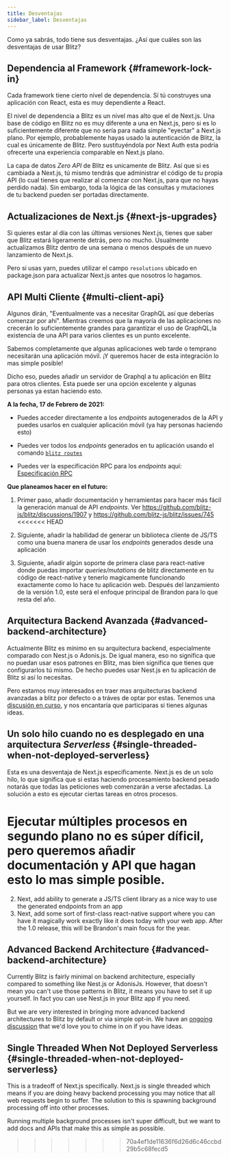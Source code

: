 ```yaml
---
title: Desventajas
sidebar_label: Desventajas
---
```


Como ya sabrás, todo tiene sus desventajas. ¿Así que cuáles son las
desventajas de usar Blitz?

## Dependencia al Framework {#framework-lock-in}

Cada framework tiene cierto nivel de dependencia. Sí tú construyes una
aplicación con React, esta es muy dependiente a React.

El nivel de dependencia a Blitz es un nivel mas alto que el de Next.js.
Una base de código en Blitz no es muy diferente a una en Next.js, pero si
es lo suficientemente diferente que no sería para nada simple "eyectar" a
Next.js plano. Por ejemplo, probablemente hayas usado la autenticación de
Blitz, la cual es únicamente de Blitz. Pero sustituyéndola por Next Auth
esta podría ofrecerte una experiencia comparable en Next.js plano.

La capa de datos _Zero API_ de Blitz es unicamente de Blitz. Así que si es
cambiada a Next.js, tú mismo tendrás que administrar el código de tu
propia API (lo cual tienes que realizar al comenzar con Next.js, para que
no hayas perdido nada). Sin embargo, toda la lógica de las consultas y
mutaciones de tu backend pueden ser portadas directamente.

## Actualizaciones de Next.js {#next-js-upgrades}

Si quieres estar al día con las últimas versiones Next.js, tienes que
saber que Blitz estará ligeramente detrás, pero no mucho. Usualmente
actualizamos Blitz dentro de una semana o menos después de un nuevo
lanzamiento de Next.js.

Pero si usas yarn, puedes utilizar el campo `resolutions` ubicado en
package.json para actualizar Next.js antes que nosotros lo hagamos.

## API Multi Cliente {#multi-client-api}

Algunos dirán, "Eventualmente vas a necesitar GraphQL así que deberías
comenzar por ahí". Mientras creemos que la mayoría de las aplicaciones no
crecerán lo suficientemente grandes para garantizar el uso de GraphQL,la
existencia de una API para varios clientes es un punto excelente.

Sabemos completamente que algunas aplicaciones web tarde o temprano
necesitarán una aplicación móvil. ¡Y queremos hacer de esta integración lo
mas simple posible!

Dicho eso, puedes añadir un servidor de Graphql a tu aplicación en Blitz
para otros clientes. Esta puede ser una opción excelente y algunas
personas ya estan haciendo esto.

**A la fecha, 17 de Febrero de 2021:**

- Puedes acceder directamente a los _endpoints_ autogenerados de la API y
  puedes usarlos en cualquier aplicación móvil (ya hay personas haciendo
  esto)

- Puedes ver todos los _endpoints_ generados en tu aplicación usando el
  comando [`blitz routes`](./cli-routes)

- Puedes ver la especificación RPC para los _endpoints_ aquí:
  [Especificación RPC](./rpc-specification)

**Que planeamos hacer en el futuro:**

1. Primer paso, añadir documentación y herramientas para hacer más fácil
   la generación manual de API _endpoints_. Ver
   https://github.com/blitz-js/blitz/discussions/1907 y
   https://github.com/blitz-js/blitz/issues/745
<<<<<<< HEAD

2. Siguiente, añadir la habilidad de generar un biblioteca cliente de
   JS/TS como una buena manera de usar los _endpoints_ generados desde una
   aplicación

3. Siguiente, añadir algún soporte de primera clase para react-native
   donde puedas importar _queries/mutations_ de blitz directamente en tu
   código de react-native y tenerlo magicamente funcionando exactamente
   como lo hace tu aplicación web. Después del lanzamiento de la versión
   1.0, este será el enfoque principal de Brandon para lo que resta del
   año.

## Arquitectura Backend Avanzada {#advanced-backend-architecture}

Actualmente Blitz es mínimo en su arquitectura backend, especialmente
comparado con Nest.js o Adonis.js. De igual manera, eso no significa que
no puedan usar esos patrones en Blitz, mas bien significa que tienes que
configurarlos tú mismo. De hecho puedes usar Nest.js en tu aplicación de
Blitz si así lo necesitas.

Pero estamos muy interesados en traer mas arquitecturas backend avanzadas
a blitz por defecto o a tráves de optar por estas. Tenemos una
[discusión en curso](https://github.com/blitz-js/blitz/discussions/1841),
y nos encantaría que participaras si tienes algunas ideas.

## Un solo hilo cuando no es desplegado en una arquitectura _Serverless_ {#single-threaded-when-not-deployed-serverless}

Esta es una desventaja de Next.js especificamente. Next.js es de un solo
hilo, lo que significa que si estas haciendo procesamiento backend pesado
notarás que todas las peticiones web comenzarán a verse afectadas. La
solución a esto es ejecutar ciertas tareas en otros procesos.

Ejecutar múltiples procesos en segundo plano no es súper díficil, pero
queremos añadir documentación y API que hagan esto lo mas simple posible.
=======
2. Next, add ability to generate a JS/TS client library as a nice way to
   use the generated endpoints from an app
3. Next, add some sort of first-class react-native support where you can
   have it magically work exactly like it does today with your web app.
   After the 1.0 release, this will be Brandon's main focus for the year.

## Advanced Backend Architecture {#advanced-backend-architecture}

Currently Blitz is fairly minimal on backend architecture, especially
compared to something like Nest.js or AdonisJs. However, that doesn't mean
you can't use those patterns in Blitz, it means you have to set it up
yourself. In fact you can use Nest.js in your Blitz app if you need.

But we are very interested in bringing more advanced backend architectures
to Blitz by default or via simple opt-in. We have an
[ongoing discussion](https://github.com/blitz-js/blitz/discussions/1841)
that we'd love you to chime in on if you have ideas.

## Single Threaded When Not Deployed Serverless {#single-threaded-when-not-deployed-serverless}

This is a tradeoff of Next.js specifically. Next.js is single threaded
which means if you are doing heavy backend processing you may notice that
all web requests begin to suffer. The solution to this is spawning
background processing off into other processes.

Running multiple background processes isn't super difficult, but we want
to add docs and APIs that make this as simple as possible.
>>>>>>> 70a4ef1de11636f6d26d6c46ccbd29b5c68fecd5
